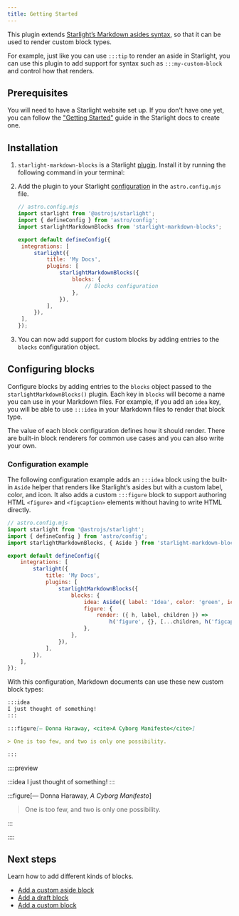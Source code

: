 ```yaml
---
title: Getting Started
---
```


This plugin extends [Starlight’s Markdown asides syntax](https://starlight.astro.build/guides/authoring-content/#asides), so that it can be used to render custom block types.

For example, just like you can use `:::tip` to render an aside in Starlight, you can use this plugin to add support for syntax such as `:::my-custom-block` and control how that renders.

## Prerequisites

You will need to have a Starlight website set up.
If you don't have one yet, you can follow the ["Getting Started"](https://starlight.astro.build/getting-started) guide in the Starlight docs to create one.

## Installation


<Steps>

1. `starlight-markdown-blocks` is a Starlight [plugin](https://starlight.astro.build/reference/plugins/). Install it by running the following command in your terminal:

   <PackageManagers pkg="starlight-markdown-blocks" />

2. Add the plugin to your Starlight [configuration](https://starlight.astro.build/reference/configuration/#plugins) in the `astro.config.mjs` file.

   ```js ins={4,11-15}
   // astro.config.mjs
   import starlight from '@astrojs/starlight';
   import { defineConfig } from 'astro/config';
   import starlightMarkdownBlocks from 'starlight-markdown-blocks';

   export default defineConfig({
   	integrations: [
   		starlight({
   			title: 'My Docs',
   			plugins: [
   				starlightMarkdownBlocks({
   					blocks: {
   						// Blocks configuration
   					},
   				}),
   			],
   		}),
   	],
   });
   ```

3. You can now add support for custom blocks by adding entries to the `blocks` configuration object.

</Steps>

## Configuring blocks

Configure blocks by adding entries to the `blocks` object passed to the `starlightMarkdownBlocks()` plugin.
Each key in `blocks` will become a name you can use in your Markdown files.
For example, if you add an `idea` key, you will be able to use `:::idea` in your Markdown files to render that block type.

The value of each block configuration defines how it should render.
There are built-in block renderers for common use cases and you can also write your own.

### Configuration example

The following configuration example adds an `:::idea` block using the built-in `Aside` helper that renders like Starlight’s asides but with a custom label, color, and icon.
It also adds a custom `:::figure` block to support authoring HTML `<figure>` and `<figcaption>` elements without having to write HTML directly.

```js {4,12-18}
// astro.config.mjs
import starlight from '@astrojs/starlight';
import { defineConfig } from 'astro/config';
import starlightMarkdownBlocks, { Aside } from 'starlight-markdown-blocks';

export default defineConfig({
	integrations: [
		starlight({
			title: 'My Docs',
			plugins: [
				starlightMarkdownBlocks({
					blocks: {
						idea: Aside({ label: 'Idea', color: 'green', icon: '💡' }),
						figure: {
							render: ({ h, label, children }) =>
								h('figure', {}, [...children, h('figcaption', {}, label)]),
						},
					},
				}),
			],
		}),
	],
});
```

With this configuration, Markdown documents can use these new custom block types:

```md title="example.md"
:::idea
I just thought of something!
:::

:::figure[— Donna Haraway, <cite>A Cyborg Manifesto</cite>]

> One is too few, and two is only one possibility.

:::
```

::::preview

:::idea
I just thought of something!
:::

:::figure[— Donna Haraway, <cite>A Cyborg Manifesto</cite>]

> One is too few, and two is only one possibility.

:::

::::

## Next steps

Learn how to add different kinds of blocks.

- [Add a custom aside block](/starlight-markdown-blocks/blocks/aside/)
- [Add a draft block](/starlight-markdown-blocks/blocks/draft/)
- [Add a custom block](/starlight-markdown-blocks/custom-blocks/)
